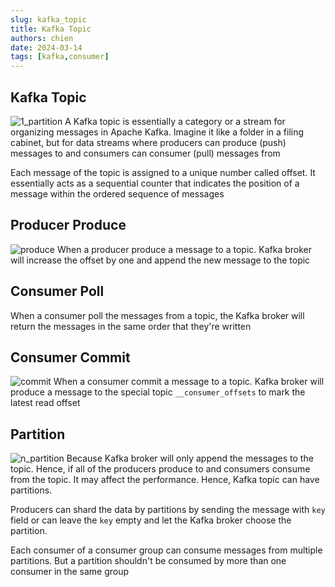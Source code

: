 ```yaml
---
slug: kafka_topic
title: Kafka Topic
authors: chien 
date: 2024-03-14
tags: [kafka,consumer]
---
```


## Kafka Topic
![1_partition](./1_partition.png)
A Kafka topic is essentially a category or a stream for organizing messages in
Apache Kafka.  Imagine it like a folder in a filing cabinet, but for data
streams where producers can produce (push) messages to and consumers can
consumer (pull) messages from

Each message of the topic is assigned to a unique number called offset. It
essentially acts as a sequential counter that indicates the position of a
message within the ordered sequence of messages


## Producer Produce
![produce](./produce.png)
When a producer produce a message to a topic. Kafka broker will increase the
offset by one and append the new message to the topic

## Consumer Poll
When a consumer poll the messages from a topic, the Kafka broker will return the
messages in the same order that they're written

## Consumer Commit
![commit](./commit.png)
When a consumer commit a message to a topic. Kafka broker will produce a message
to the special topic `__consumer_offsets` to mark the latest read offset

## Partition
![n_partition](./n_partition.png)
Because Kafka broker will only append the messages to the topic. Hence, if all
of the producers produce to and consumers consume from the topic. It may affect
the performance. Hence, Kafka topic can have partitions. 

Producers can shard the data by partitions by sending the message with `key`
field or can leave the `key` empty and let the Kafka broker choose the
partition.

Each consumer of a consumer group can consume messages from multiple partitions.
But a partition shouldn't be consumed by more than one consumer in the same group
